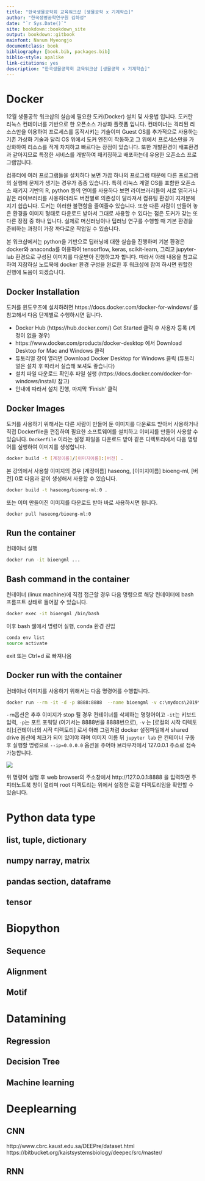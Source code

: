 ```yaml
--- 
title: "한국생물공학회 교육워크샵 [생물공학 x 기계학습]"
author: "한국생명공학연구원 김하성"
date: "`r Sys.Date()`"
site: bookdown::bookdown_site
output: bookdown::gitbook
mainfont: Nanum Myeongjo
documentclass: book
bibliography: [book.bib, packages.bib]
biblio-style: apalike
link-citations: yes
description: "한국생물공학회 교육워크샵 [생물공학 x 기계학습]"
---
```



# Docker

12월 생물공학 워크샵의 실습에 필요한 도커(Docker) 설치 및 사용법 입니다. 도커란 리눅스 컨테이너를 기반으로 한 오픈소스 가상화 플랫폼 입니다. 컨테이너는 격리된 리소스만을 이용하여 프로세스를 동작시키는 기술이며 Guest OS를 추가적으로 사용하는 기존 가상화 기술과 달리 OS 위에서 도커 엔진이 작동하고 그 위에서 프로세스만을 가상화하여 리소스를 적게 차지하고 빠르다는 장점이 있습니다. 또한 개발환경이 배포환경과 같아지므로 특정한 서비스를 개발하여 패키징하고 배포하는데 유용한 오픈소스 프로그램입니다. 


컴퓨터에 여러 프로그램들을 설치하다 보면 가끔 하나의 프로그램 때문에 다른 프로그램의 실행에 문제가 생기는 경우가 종종 있습니다. 특히 리눅스 계열 OS를 포함한 오픈소스 패키지 기반의 R, python 등의 언어를 사용하다 보면 라이브러리들이 서로 얽히거나 같은 라이브러리를 사용하더라도 버전별로 의존성이 달라져서 컴퓨팅 환경이 지저분해지기 쉽습니다. 도커는 이러한 불편함을 줄여줄수 있습니다. 또한 다른 사람이 만들어 놓은 환경을 이미지 형태로 다운로드 받아서 그대로 사용할 수 있다는 점은 도커가 갖는 또다른 장점 중 하나 입니다. 실제로 머신러닝이나 딥러닝 연구를 수행할 때 기본 환경을 준비하는 과정이 가장 까다로운 작업일 수 있습니다.  


본 워크샵에서는 python을 기반으로 딥러닝에 대한 실습을 진행하며 기본 환경은 docker와 anaconda를 이용하여 tensorflow, keras, scikit-learn, 그리고 jupyter-lab 환경으로 구성된 이미지를 다운받아 진행하고자 합니다. 따라서 아래 내용을 참고로 하여 지참하실 노트북에 docker 환경 구성을 완료한 후 워크샵에 참여 하시면 원할한 진행에 도움이 되겠습니다. 



## Docker Installation
도커를 윈도우즈에 설치하려면 https://docs.docker.com/docker-for-windows/ 를 참고해서 다음 단계별로 수행하시면 됩니다.

 * Docker Hub (https://hub.docker.com/) Get Started 클릭 후 사용자 등록 (계정이 없을 경우)
 * https://www.docker.com/products/docker-desktop 에서 Download Desktop for Mac and Windows 클릭
 * 튜토리얼 창이 열리면 Download Docker Desktop for Windows 클릭 (튜토리얼은 설치 후 따라서 실습해 보셔도 좋습니다)
 * 설치 파일 다운로드 확인후 파일 실행 (https://docs.docker.com/docker-for-windows/install/ 참고)
 * 안내에 따라서 설치 진행, 마지막 'Finish' 클릭


## Docker Images
도커를 사용하기 위해서는 다른 사람이 만들어 둔 이미지를 다운로드 받아서 사용하거나 직접 Dockerfile을 편집하여 필요한 소프트웨어를 설치하고 이미지를 만들어 사용할 수 있습니다. ```Dockerfile``` 이라는 설정 파일을 다운로드 받아 같은 디렉토리에서 다음 명령어를 실행하여 이미지를 생성합니다. 

```bash
docker build -t [계정이름]/[이미지이름]:[버전] .
```

본 강의에서 사용할 이미지의 경우 [계정이름] haseong, [이미지이름] bioeng-ml, [버전] 0로 다음과 같이 생성해서 사용할 수 있습니다.  

```bash
docker build -t haseong/bioeng-ml:0 .
```

또는 이미 만들어진 이미지를 다운로드 받아 바로 사용하시면 됩니다. 

```bash
docker pull haseong/bioeng-ml:0
```


## Run the container 

컨테이너 실행 

```bash
docker run -it bioengml ...
```




## Bash command in the container 

컨테이너 (linux machine)에 직접 접근할 경우 다음 명령으로 해당 컨데이터에 bash 프롬프트 상태로 들어갈 수 있습니다. 

```bash
docker exec -it bioengml /bin/bash
```

이후 bash 쉘에서 명령어 실행, conda 환경 진입

```bash
conda env list  
source activate  
```

exit 또는 Ctrl+d 로 빠져나옴 


## Docker run with the container 

컨테이너 이미지를 사용하기 위해서는 다음 명령어를 수행합니다.

```bash
docker run --rm -it -d -p 8888:8888  --name bioengml -v c:\mydocs\2019\lectures\bioeng-ml:/home/python/dev haseong/bioeng-ml:0 jupyter lab --no-browser --allow-root --ip=0.0.0.0 --notebook-dir=/home/python/dev --NotebookApp.token=   
```

```-rm```옵션은 추후 이미지가 stop 될 경우 컨테이너를 삭제하는 명령어이고 ```-it```는 키보드 입력, ```-p```는 포트 포워딩 (여기서는 8888번을 8888번으로), ```-v``` 는 [로컬의 시작 디렉토리]:[컨테이너의 시작 디렉토리] 로서 아래 그림처럼 docker 설정파일에서 shared drive 옵션에 체크가 되어 있어야 하며 이미지 이름 뒤 ```jupyter lab``` 은 컨테이너 구동 후 실행할 명령으로 ```--ip=0.0.0.0``` 옵션을 주어야 브라우저에서 127.0.0.1 주소로 접속 가능합니다. 

![](images/01.PNG)

위 명령어 실행 후 web browser의 주소창에서 http://127.0.0.1:8888 을 입력하면 주피터노트북 창이 열리며 root 디렉토리는 위에서 설정한 로컬 디렉토리임을 확인할 수 있습니다. 




# Python data type


## list, tuple, dictionary


## numpy narray, matrix


## pandas section, dataframe

## tensor


# Biopython

## Sequence 

## Alignment

## Motif 


# Datamining 

## Regression

## Decision Tree

## Machine learning



# Deeplearning

## CNN
http://www.cbrc.kaust.edu.sa/DEEPre/dataset.html  
https://bitbucket.org/kaistsystemsbiology/deepec/src/master/  


## RNN







